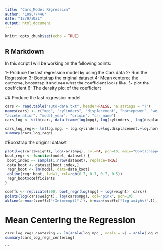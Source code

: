 ```yaml
---
title: "Cars_Model REgression"
author: '109077446'
date: "12/9/2021"
output: html_document
---
```


```r
knitr::opts_chunk$set(echo = TRUE)
```

## R Markdown

In this script I will be working on the following points: 

 1- Produce the last regression model by using the Cars data 
 2- Run the Regression
 3- Bootstrap the original dataset
 4- Mean centered the outcome, bootstrap it and see what the coefficient looks like.
 5- plot the coefficient 
 6- The density plot of the coefficient
 
 
 ## Produce the last regression model 
 
```r
cars <- read.table("auto-data.txt", header=FALSE, na.strings = "?")
names(cars) <- c("mpg", "cylinders", "displacement", "horsepower", "weight",
"acceleration", "model_year", "origin", "car_name")
cars_log <- with(cars, data.frame(log(mpg), log(cylinders), log(displacement), log(horsepower), log(weight), log(acceleration), model_year, origin))

```

```r
cars_log_regr<- lm(log.mpg. ~ log.cylinders.+log.displacement.+log.horsepower.+log.weight.+log.acceleration.+model_year+factor(origin),data=cars_log)
summary(cars_log_regr)
```

#Bootstrap the original dataset

```r


plot(log(cars$weight), log(cars$mpg), col=NA, pch=19, main="Bootstrapped Confidence Intervals")
boot_regr <- function(model, dataset) {
 boot_index <- sample(1:nrow(dataset), replace=TRUE)
 data_boot <- dataset[boot_index,]
 regr_boot <- lm(model, data=data_boot)
 abline(regr_boot, lwd=1, col=rgb(0.7, 0.7, 0.7, 0.5))
 regr_boot$coefficients
}

coeffs <- replicate(500, boot_regr(log(mpg) ~ log(weight), cars))
points(log(cars$weight), log(cars$mpg), col="pink", pch=19)
abline(a=mean(coeffs["(Intercept)",]), b=mean(coeffs["log(weight)",]), lwd=2)


```
# Mean Centering the Regression

```r
cars_log_regr_centering <- lm(scale(log.mpg., scale = F) ~ scale(log.cylinders., scale = F)+scale(log.displacement.,scale = F)+scale(log.horsepower., scale = F)+scale(log.weight., scale = F)+scale(log.acceleration., scale = F)+scale(model_year, scale = F)+factor(origin),data=cars_log)
summary(cars_log_regr_centering)
```

```

